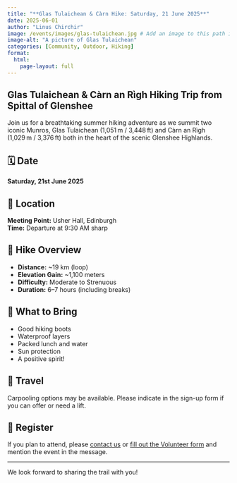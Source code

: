 ```yaml
---
title: "**Glas Tulaichean & Càrn Hike: Saturday, 21 June 2025**"
date: 2025-06-01
author: "Linus Chirchir"
image: /events/images/glas-tulaichean.jpg # Add an image to this path if available
image-alt: "A picture of Glas Tulaichean"
categories: [Community, Outdoor, Hiking]
format:
  html:
    page-layout: full
---
```


## Glas Tulaichean & Càrn an Rìgh Hiking Trip from Spittal of Glenshee

Join us for a breathtaking summer hiking adventure as we summit two iconic Munros, Glas Tulaichean (1,051 m / 3,448 ft) and Càrn an Rìgh (1,029 m / 3,376 ft) both in the heart of the scenic Glenshee Highlands.

## 🗓️ Date
**Saturday, 21st June 2025**

## 📍 Location
**Meeting Point:** Usher Hall, Edinburgh  
**Time:** Departure at 9:30 AM sharp

## 🥾 Hike Overview

- **Distance:** ~19 km (loop)
- **Elevation Gain:** ~1,100 meters
- **Difficulty:** Moderate to Strenuous
- **Duration:** 6–7 hours (including breaks)

## 🎒 What to Bring

- Good hiking boots
- Waterproof layers
- Packed lunch and water
- Sun protection
- A positive spirit!

## 🚗 Travel
Carpooling options may be available. Please indicate in the sign-up form if you can offer or need a lift.

## 📝 Register

If you plan to attend, please [contact us](mailto:info@kenyancommunityinscotland.uk) or [fill out the Volunteer form](../volunteer.qmd) and mention the event in the message.

---

We look forward to sharing the trail with you!
